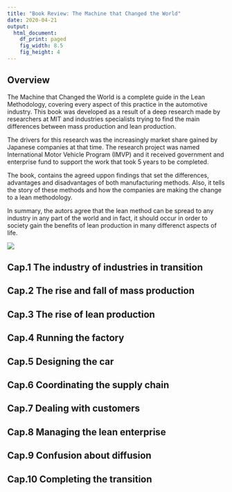 ```yaml
---
title: "Book Review: The Machine that Changed the World"
date: 2020-04-21
output:
  html_document:
    df_print: paged
    fig_width: 8.5
    fig_height: 4
---
```


## **Overview**

The Machine that Changed the World is a complete guide in the Lean Methodology, covering every aspect of this practice in the automotive industry. This book was developed as a result of a deep research made by researchers at MIT and industries specialists trying to find the main differences between mass production and lean production. 

The drivers for this research was the increasingly market share gained by Japanese companies at that time. The research project was named International Motor Vehicle Program (IMVP) and it received government and enterprise fund to support the work that took 5 years to be completed.

The book, contains the agreed uppon findings that set the differences, advantages and disadvantages of both manufacturing methods. Also, it tells the story of these methods and how the companies are making the change to a lean methodology.

In summary, the autors agree that the lean method can be spread to any industry in any part of the world and in fact, it should occur in order to society gain the benefits of lean production in many differenct aspects of life.

![](/images/2020-04-20_the_machine_that_changed_the_world.png)

## **Cap.1 The industry of industries in transition**

## **Cap.2 The rise and fall of mass production**

## **Cap.3 The rise of lean production**

## **Cap.4 Running the factory**

## **Cap.5 Designing the car**

## **Cap.6 Coordinating the supply chain**

## **Cap.7 Dealing with customers**

## **Cap.8 Managing the lean enterprise**

## **Cap.9 Confusion about diffusion**

## **Cap.10 Completing the transition**

